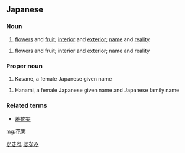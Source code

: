 ==Japanese==
{{ja-kanjitab|か|じつ|yomi=o}}
{{ja-kanjitab|はな|み|yomi=k}}

===Noun===
{{ja-noun|かじつ}}

# [[flower|flowers]] and [[fruit]]; [[interior]] and [[exterior]]; [[name]] and [[reality]]

{{ja-noun|はなみ}}
# flowers and fruit; interior and exterior; name and reality

===Proper noun===
{{ja-pos|proper|かさね}}

# Kasane, a female Japanese given name

{{ja-pos|proper|はなみ}}
# Hanami, a female Japanese given name and Japanese family name

===Related terms===
* [[地花実]]

[[Category:Japanese female given names|かさね]]
[[Category:Japanese surnames|はなみ]]

[[mg:花実]]